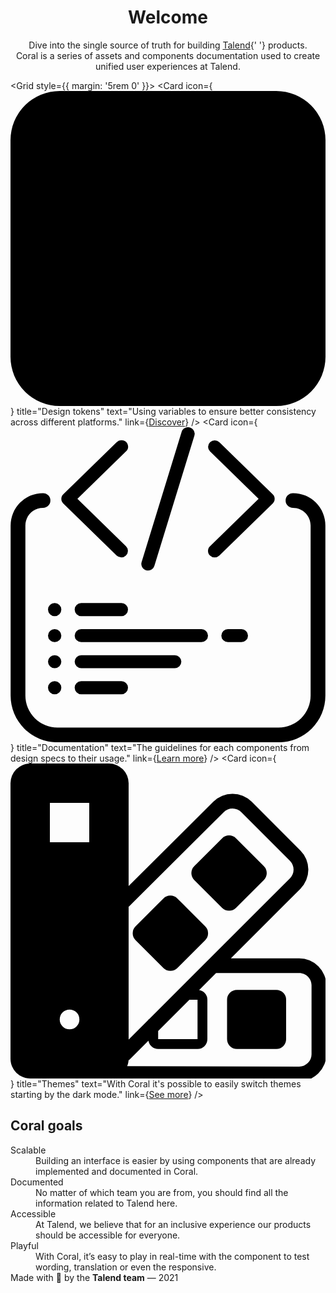 


<Meta title="Welcome" />

<Welcome id="diveinto" />

<center>
	<h1>Welcome</h1>
	<p>
		Dive into the single source of truth for building <a href="https://www.talend.com">Talend</a>{' '}
		products.
		<br />
		Coral is a series of assets and components documentation used to create unified user experiences
		at Talend.
	</p>
</center>

<SearchBar />

<Grid style={{ margin: '5rem 0' }}>
	<Card
		icon={
			<svg xmlns="http://www.w3.org/2000/svg" fill="none" viewBox="0 0 32 32">
				<path
					fill="url(#tokens__paint0_linear)"
					fillRule="evenodd"
					d="M27 1.5H5A3.5 3.5 0 001.5 5v22A3.5 3.5 0 005 30.5h22a3.5 3.5 0 003.5-3.5V5A3.5 3.5 0 0027 1.5zM5 0a5 5 0 00-5 5v22a5 5 0 005 5h22a5 5 0 005-5V5a5 5 0 00-5-5H5zm4.5 5.75a3.75 3.75 0 100 7.5 3.75 3.75 0 000-7.5zM4.25 9.5a5.25 5.25 0 1110.5 0 5.25 5.25 0 01-10.5 0zM19 4.25A1.75 1.75 0 0017.25 6v6c0 .966.784 1.75 1.75 1.75h6A1.75 1.75 0 0026.75 12V6A1.75 1.75 0 0025 4.25h-6zM18.75 6a.25.25 0 01.25-.25h6a.25.25 0 01.25.25v6a.25.25 0 01-.25.25h-6a.25.25 0 01-.25-.25V6zm-7.685 11.453l3.382 6.764a1.75 1.75 0 01-1.565 2.533H6.118a1.75 1.75 0 01-1.565-2.533l3.382-6.764c.645-1.29 2.485-1.29 3.13 0zm-1.341.671a.25.25 0 00-.448 0l-3.382 6.764a.25.25 0 00.224.362h6.764a.25.25 0 00.224-.362l-3.382-6.764zm13.305-1.304a1.75 1.75 0 00-2.058 0l-3.58 2.601a1.75 1.75 0 00-.635 1.957l1.367 4.208a1.75 1.75 0 001.665 1.21h4.424a1.75 1.75 0 001.665-1.21l1.367-4.208a1.75 1.75 0 00-.636-1.957l-3.58-2.6zm-1.176 1.214a.25.25 0 01.294 0l3.58 2.6a.25.25 0 01.09.28l-1.367 4.208a.25.25 0 01-.238.173h-4.424a.25.25 0 01-.238-.173l-1.367-4.208a.25.25 0 01.09-.28l3.58-2.6z"
					clipRule="evenodd"
				/>
				<defs>
					<linearGradient
						id="tokens__paint0_linear"
						x1="0"
						x2="32.054"
						y1="0"
						y2="31.945"
						gradientUnits="userSpaceOnUse"
					>
						<stop stopColor="#FF6D70" />
						<stop offset="1" stopColor="#2C1F56" />
					</linearGradient>
				</defs>
			</svg>
		}
		title="Design tokens"
		text="Using variables to ensure better consistency across different platforms."
		link={<a href="/docs/design-tokens-design-tokens--page">Discover</a>}
	/>
	<Card
		icon={
			<svg xmlns="http://www.w3.org/2000/svg" fill="none" viewBox="0 0 32 32">
				<g clipPath="url(#documentation__clip0)">
					<path
						fill="url(#documentation__paint0_linear)"
						fillRule="evenodd"
						d="M13.968 14.553a.683.683 0 01-.596-.348.648.648 0 01-.053-.503L17.383.472a.67.67 0 01.493-.454.688.688 0 01.648.19.65.65 0 01.156.643l-4.063 13.23a.675.675 0 01-.649.472zm-3.188-1.517a.69.69 0 00.95-.008.65.65 0 00.008-.927l-4.94-4.824 4.94-4.825a.651.651 0 00.185-.643.67.67 0 00-.484-.473.688.688 0 00-.659.18L5.362 6.81a.65.65 0 000 .935l5.418 5.292zm9.482 0a.689.689 0 00.957 0l5.418-5.292a.65.65 0 000-.935L21.22 1.517a.689.689 0 00-.949.008.65.65 0 00-.008.927l4.94 4.825-4.94 4.824a.65.65 0 000 .935zM5.164 18.522a.67.67 0 01-.677.662.67.67 0 01-.677-.662.67.67 0 01.677-.662.67.67 0 01.677.662zm-.677 3.308a.67.67 0 00.677-.662.67.67 0 00-.677-.662.67.67 0 00-.677.662.67.67 0 00.677.662zm.677 1.984a.67.67 0 01-.677.662.67.67 0 01-.677-.662.67.67 0 01.677-.662.67.67 0 01.677.662zm-.677 3.308a.67.67 0 00.677-.662.67.67 0 00-.677-.662.67.67 0 00-.677.662.67.67 0 00.677.662zm2.709-7.939h4.063a.67.67 0 00.678-.661.67.67 0 00-.678-.662H7.196a.67.67 0 00-.677.662.67.67 0 00.677.662zm0 2.646a.67.67 0 01-.677-.661.67.67 0 01.677-.662h12.19a.67.67 0 01.678.662.67.67 0 01-.678.662H7.196zm10.159 1.985a.67.67 0 00-.678-.662H7.196a.67.67 0 00-.677.662.67.67 0 00.677.662h9.481a.67.67 0 00.678-.662zM6.518 26.46a.67.67 0 01.678-.662h4.063a.67.67 0 01.678.662.67.67 0 01-.678.662H7.196a.67.67 0 01-.677-.662zm15.577-5.954a.67.67 0 00-.677.662.67.67 0 00.677.662h1.355a.67.67 0 00.677-.662.67.67 0 00-.677-.662h-1.355zM3.302 6.692a3.29 3.29 0 00-3.29 3.29v17.274a4.75 4.75 0 004.75 4.75h22.476a4.75 4.75 0 004.75-4.75V9.982a3.29 3.29 0 00-3.29-3.29.75.75 0 000 1.5c.989 0 1.79.801 1.79 1.79v17.274a3.25 3.25 0 01-3.25 3.25H4.762a3.25 3.25 0 01-3.25-3.25V9.982c0-.989.801-1.79 1.79-1.79a.75.75 0 100-1.5z"
						clipRule="evenodd"
					/>
				</g>
				<defs>
					<linearGradient
						id="documentation__paint0_linear"
						x1=".012"
						x2="32.072"
						y1="0"
						y2="31.922"
						gradientUnits="userSpaceOnUse"
					>
						<stop stopColor="#FF6D70" />
						<stop offset="1" stopColor="#2C1F56" />
					</linearGradient>
					<clipPath id="documentation__clip0">
						<path fill="#fff" d="M0 0h32v32H0z" />
					</clipPath>
				</defs>
			</svg>
		}
		title="Documentation"
		text="The guidelines for each components from design specs to their usage."
		link={<a href="/docs/components-button--primary">Learn more</a>}
	/>
	<Card
		icon={
			<svg xmlns="http://www.w3.org/2000/svg" fill="none" viewBox="0 0 32 32">
				<g clipPath="url(#themes__clip0)">
					<path
						fill="url(#themes__paint0_linear)"
						fillRule="evenodd"
						d="M2 1.5h8a.5.5 0 01.5.5v28a.5.5 0 01-.5.5H2a.5.5 0 01-.5-.5V2a.5.5 0 01.5-.5zM0 2a2 2 0 012-2h8a2 2 0 012 2v10.445l8.613-8.57a2.75 2.75 0 013.884.005l4.954 4.954a2.75 2.75 0 010 3.889l-7.067 7.067h6.948a2.75 2.75 0 012.75 2.75v6.996a2.75 2.75 0 01-2.755 2.75L9.999 32.25V32H2a2 2 0 01-2-2V2zm20.884 19.29l-1.724 1.723A1 1 0 0120 24v4a1 1 0 01-1 1h-4a1 1 0 01-.987-.84l-1.983 1.983-.033-.033a1.989 1.989 0 01-.144.643l17.477.033a1.25 1.25 0 001.252-1.25V22.54c0-.69-.56-1.25-1.25-1.25h-8.448zM12 28.052l2-2V26h.052L28.39 11.662a1.25 1.25 0 000-1.768l-4.953-4.953a1.25 1.25 0 00-1.766-.002l-9.642 9.593-.029-.03v13.55zm3-.879V28h4v-4h-.827L15 27.173zM6 27a1 1 0 100-2 1 1 0 000 2zm0 1a2 2 0 100-4 2 2 0 000 4zM4 12h4v4H4v-4zm-1 0a1 1 0 011-1h4a1 1 0 011 1v4a1 1 0 01-1 1H4a1 1 0 01-1-1v-4zm22.031-.868l-2.828-2.829-2.829 2.829 2.829 2.828 2.828-2.828zM22.91 7.596a1 1 0 00-1.414 0l-2.829 2.829a1 1 0 000 1.414l2.829 2.828a1 1 0 001.414 0l2.828-2.828a1 1 0 000-1.414L22.91 7.596zm-6.667 6.818l2.828 2.829-2.828 2.828-2.829-2.828 2.829-2.829zm-.707-.707a1 1 0 011.414 0l2.828 2.828a1 1 0 010 1.415l-2.828 2.828a1 1 0 01-1.414 0l-2.829-2.828a1 1 0 010-1.415l2.829-2.828zM8 4H4v4h4V4zM4 3a1 1 0 00-1 1v4a1 1 0 001 1h4a1 1 0 001-1V4a1 1 0 00-1-1H4zm23 25h-4v-4h4v4zm-4 1a1 1 0 01-1-1v-4a1 1 0 011-1h4a1 1 0 011 1v4a1 1 0 01-1 1h-4z"
						clipRule="evenodd"
					/>
				</g>
				<defs>
					<linearGradient
						id="themes__paint0_linear"
						x1="0"
						x2="32.34"
						y1="0"
						y2="32.026"
						gradientUnits="userSpaceOnUse"
					>
						<stop stopColor="#FF6D70" />
						<stop offset="1" stopColor="#2C1F56" />
					</linearGradient>
					<clipPath id="themes__clip0">
						<path fill="#fff" d="M0 0h32v32H0z" />
					</clipPath>
				</defs>
			</svg>
		}
		title="Themes"
		text="With Coral it's possible to easily switch themes starting by the dark mode."
		link={<a href="/docs/themes-themes--page">See more</a>}
	/>
</Grid>

## Coral goals

<Grid columns={2} as="dl">
	<div>
		<dt>Scalable</dt>
		<dd>
			Building an interface is easier by using components that are already implemented and
			documented in Coral.
		</dd>
	</div>
	<div>
		<dt>Documented</dt>
		<dd>
			No matter of which team you are from, you should find all the information related to Talend
			here.
		</dd>
	</div>
	<div>
		<dt>Accessible</dt>
		<dd>
			At Talend, we believe that for an inclusive experience our products should be accessible for
			everyone.
		</dd>
	</div>
	<div>
		<dt>Playful</dt>
		<dd>
			With Coral, it’s easy to play in real-time with the component to test wording, translation or
			even the responsive.
		</dd>
	</div>
</Grid>

<footer style={{ marginTop: '9rem' }}>
	Made with 🐳️ by the <b>Talend team</b> — 2021
</footer>
